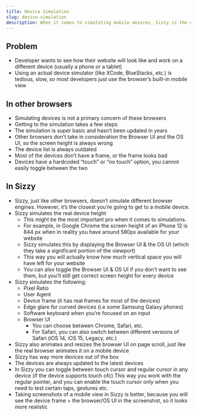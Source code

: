 ```yaml
---
title: Device Simulation
slug: device-simulation
description: When it comes to simulating mobile devices, Sizzy is the closest you're going to get to an actual simulator
---
```


## Problem
- Developer wants to see how their website will look like and work on a different device (usually a phone or a tablet)
- Using an actual device simulator (like XCode, BlueStacks, etc.) is tedious, slow, so most developers just use the browser’s built-in mobile view


## In other browsers
- Simulating devices is not a primary concern of these browsers
- Getting to the simulation takes a few steps
- The simulation is super basic and hasn’t been updated in years
- Other browsers don’t take in consideration the Browser UI and the OS UI, so the screen height is always wrong
- The device list is always outdated
- Most of the devices don’t have a frame, or the frame looks bad
- Devices have a hardcoded “touch” or “no touch” option, you cannot easily toggle between the two

## In Sizzy
- Sizzy, just like other browsers, doesn’t simulate different browser engines. However, it’s the closest you’re going to get to a mobile device.
- Sizzy simulates the real device height
  - This might be the most important pro when it comes to simulations.
  - For example, in Google Chrome the screen height of an iPhone 12 is 844 px when in reality you have around 580px available for your website
  - Sizzy simulates this by displaying the Browser UI & the OS UI (which they take a significant portion of the viewport)
  - This way you will actually know how much vertical space you will have left for your website
  - You can also toggle the Browser UI & OS UI if you don’t want to see them, but you’ll still get correct screen height for every device
- Sizzy simulates the following:
    - Pixel Ratio
    - User Agent
    - Device frame (it has real frames for most of the devices)
    - Edge glare for curved devices (i.e some Samsung Galaxy phones)
    - Software keyboard when you’re focused on an input
    - Browser UI
        - You can choose between Chrome, Safari, etc.
        - For Safari, you can also switch between different versions of Safari (iOS 14, iOS 15, Legacy, etc.)
- Sizzy also animates and resizes the browser UI on page scroll, just like the real browser animates it on a mobile device
- Sizzy has way more devices out of the box
- The devices are always updated to the latest devices
- In Sizzy you can toggle between touch cursor and regular cursor in any device (if the device supports touch ofc) This way you work with the regular pointer, and you can enable the touch cursor only when you need to test certain taps, gestures etc.
- Taking screenshots of a mobile view in Sizzy is better, because you will see the device frame + the browser/OS UI in the screenshot, so it looks more realistic
